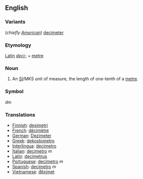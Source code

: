 ==English==
===Variants===
(''chiefly [[w:American English|American]]'') [[decimeter]]
===Etymology===
[[Latin]] ''[[deci-]]'' + [[metre]]
===Noun===
#An [[SI#Abbreviation|SI]]/MKS unit of measure, the length of one-tenth of a [[metre]].

===Symbol===
dm

=== Translations ===
*[[Finnish]]: [[desimetri]]
*[[French]]: [[décimètre]]
*[[German]]: [[Dezimeter]]
*[[Greek]]: [[dekostometro]]
*[[Interlingua]]: [[decimetro]]
*[[Italian]]: [[decimetro]] ''m''
*[[Latin]]: [[decimetrus]]
*[[Portuguese]]: [[decímetro]] ''m''
*[[Spanish]]: [[decímetro]] ''m''
*[[Vietnamese]]: [[đêximet]]